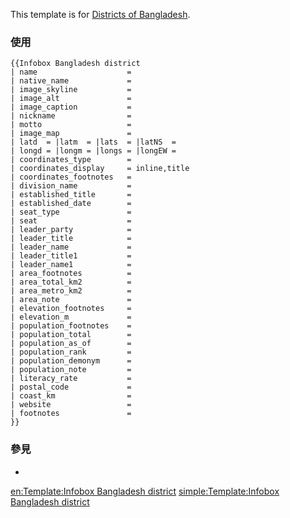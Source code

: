 {{Documentation subpage}}
<!-- PLEASE ADD CATEGORIES AND INTERWIKIS AT THE BOTTOM OF THIS PAGE -->
{{Uses Infobox settlement}}

This template is for [[Districts of Bangladesh]].

=== 使用 ===
{{Infobox Bangladesh district
| name                    = {{{name}}}
| native_name             = {{{native_name}}}
| image_skyline           = {{{image_skyline}}}
| image_alt               = {{{image_alt}}}
| image_caption           = {{{image_caption}}}
| nickname                = {{{nickname}}}
| motto                   = {{{motto}}}
| image_map               = {{{image_map}}}
| latd  = |latm  = |lats  = |latNS  = 
| longd = |longm = |longs = |longEW = 
| coordinates_type        = {{{coordinates_type}}}
| coordinates_display     = inline,title
| coordinates_footnotes   = {{{coordinates_footnotes}}}
| division_name           = {{{division_name}}}
| established_title       = {{{established_title}}}
| established_date        = {{{established_date}}}
| seat_type               = {{{seat_type}}}
| seat                    = {{{seat}}}
| leader_party            = {{{leader_party}}}
| leader_title            = {{{leader_title}}}
| leader_name             = {{{leader_name}}}
| leader_title1           = {{{leader_title1}}}
| leader_name1            = {{{leader_name1}}}
| area_footnotes          = {{{area_footnotes}}}
| area_total_km2          = 2
| area_metro_km2          = 1
| area_note               = {{{area_note}}}
| elevation_footnotes     = {{{elevation_footnotes}}}
| elevation_m             = 0
| population_footnotes    = {{{population_footnotes}}}
| population_total        = 0
| population_as_of        = {{{population_as_of}}}
| population_rank         = {{{population_rank}}}
| population_demonym      = {{{population_demonym}}}
| population_note         = {{{population_note}}}
| literacy_rate           = {{{literacy_rate}}}
| postal_code             = {{{postal_code}}}
| coast_km                = 1
| website                 = {{{website}}}
| footnotes               = {{{footnotes}}}
}}
<pre style="overflow:auto">
{{Infobox Bangladesh district
| name                    =
| native_name             =
| image_skyline           =
| image_alt               =
| image_caption           =
| nickname                =
| motto                   =
| image_map               =
| latd  = |latm  = |lats  = |latNS  = 
| longd = |longm = |longs = |longEW = 
| coordinates_type        =
| coordinates_display     = inline,title
| coordinates_footnotes   =
| division_name           =
| established_title       =
| established_date        =
| seat_type               =
| seat                    =
| leader_party            =
| leader_title            =
| leader_name             =
| leader_title1           =
| leader_name1            =
| area_footnotes          =
| area_total_km2          =
| area_metro_km2          =
| area_note               =
| elevation_footnotes     =
| elevation_m             =
| population_footnotes    =
| population_total        =
| population_as_of        =
| population_rank         =
| population_demonym      =
| population_note         =
| literacy_rate           =
| postal_code             =
| coast_km                =
| website                 =
| footnotes               =
}}
</pre>

=== 參見 ===
* {{tl|Infobox settlement}}

[[en:Template:Infobox Bangladesh district]]
[[simple:Template:Infobox Bangladesh district]]
<includeonly>
<!-- CATEGORIES AND INTERWIKIS HERE, THANKS -->

</includeonly>